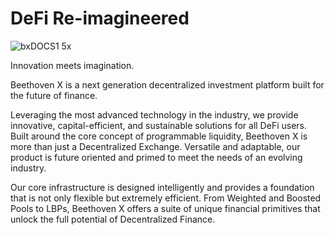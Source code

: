 # DeFi Re-imagineered
![bxDOCS1 5x](https://user-images.githubusercontent.com/109503546/217995189-72e359d3-aadf-4b87-903c-e15d1d12a300.png)

Innovation meets imagination.

Beethoven X is a next generation decentralized investment platform built for the future of finance.

Leveraging the most advanced technology in the industry, we provide innovative, capital-efficient, and sustainable solutions for all DeFi users. Built around the core concept of programmable liquidity, Beethoven X is more than just a Decentralized Exchange. Versatile and adaptable, our product is future oriented and primed to meet the needs of an evolving industry. 

Our core infrastructure is designed intelligently and provides a foundation that is not only flexible but extremely efficient. From Weighted and Boosted Pools to LBPs, Beethoven X offers a suite of unique financial primitives that unlock the full potential of Decentralized Finance. 

